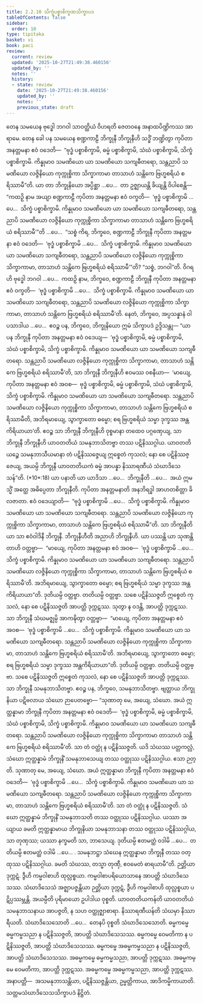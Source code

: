 ```yaml
---
title: 2.2.10 သိက္ခံပစ္စာစိက္ခဏသိက္ခာပဒ
tableOfContents: false
sidebar:
  order: 10
type: tipitaka
basket: vi
book: paci
review:
  current: review
  updated: '2025-10-27T21:49:38.460156'
  updated_by: ''
  notes: ''
  history:
  - state: review
    date: '2025-10-27T21:49:38.460156'
    updated_by: ''
    notes: ''
    previous_state: draft
---
```



<ReviewStatus review={frontmatter.review} showDetails={true} />

<HypothesisAnnotation frontmatter={frontmatter} />

<DynamicBreadcrumb />

<Division number="709" book="paci" e="ch" v="2" p="303">

<Paragraph number="2323" book="paci">
တေန သမယေန ဗုဒ္ဓေါ ဘဂဝါ သာဝတ္ထိယံ ဝိဟရတိ ဇေတဝနေ အနာထပိဏ္ဍိကဿ အာရာမေ. တေန ခေါ ပန သမယေန စဏ္ဍကာဠီ ဘိက္ခုနီ ဘိက္ခုနီဟိ သဒ္ဓိံ ဘဏ္ဍိတွာ ကုပိတာ အနတ္တမနာ ဧဝံ ဝဒေတိ—  “ဗုဒ္ဓံ ပစ္စာစိက္ခာမိ, ဓမ္မံ ပစ္စာစိက္ခာမိ, သံဃံ ပစ္စာစိက္ခာမိ, သိက္ခံ ပစ္စာစိက္ခာမိ. ကိန္နုမာဝ သမဏိယော ယာ သမဏိယော သကျဓီတရော, သန္တညာပိ သမဏိယော လဇ္ဇိနိယော ကုက္ကုစ္စိကာ သိက္ခာကာမာ တာသာဟံ သန္တိကေ ဗြဟ္မစရိယံ စရိဿာမီ”တိ.
</Paragraph>

<Paragraph number="2324" book="paci">
ယာ တာ ဘိက္ခုနိယော အပ္ပိစ္ဆာ …ပေ…  တာ ဥဇ္ဈာယန္တိ ခိယျန္တိ ဝိပါစေန္တိ—  “ကထဉှိ နာမ အယျာ စဏ္ဍကာဠီ ကုပိတာ အနတ္တမနာ ဧဝံ ဝက္ခတိ—  ‘ဗုဒ္ဓံ ပစ္စာစိက္ခာမိ …ပေ…  သိက္ခံ ပစ္စာစိက္ခာမိ. ကိန္နုမာဝ သမဏိယော ယာ သမဏိယော သကျဓီတရော, သန္တညာပိ သမဏိယော လဇ္ဇိနိယော ကုက္ကုစ္စိကာ သိက္ခာကာမာ တာသာဟံ သန္တိကေ ဗြဟ္မစရိယံ စရိဿာမီ’”တိ …ပေ…  “သစ္စံ ကိရ, ဘိက္ခဝေ, စဏ္ဍကာဠီ ဘိက္ခုနီ ကုပိတာ အနတ္တမနာ ဧဝံ ဝဒေတိ—  ‘ဗုဒ္ဓံ ပစ္စာစိက္ခာမိ …ပေ…  သိက္ခံ ပစ္စာစိက္ခာမိ. ကိန္နုမာဝ သမဏိယော ယာ သမဏိယော သကျဓီတရော, သန္တညာပိ သမဏိယော လဇ္ဇိနိယော ကုက္ကုစ္စိကာ သိက္ခာကာမာ, တာသာဟံ သန္တိကေ ဗြဟ္မစရိယံ စရိဿာမီ’”တိ? “သစ္စံ, ဘဂဝါ”တိ. ဝိဂရဟိ ဗုဒ္ဓေါ ဘဂဝါ …ပေ…  ကထဉှိ နာမ, ဘိက္ခဝေ, စဏ္ဍကာဠီ ဘိက္ခုနီ ကုပိတာ အနတ္တမနာ ဧဝံ ဝက္ခတိ—  ‘ဗုဒ္ဓံ ပစ္စာစိက္ခာမိ …ပေ…  သိက္ခံ ပစ္စာစိက္ခာမိ. ကိန္နုမာဝ သမဏိယော ယာ သမဏိယော သကျဓီတရော, သန္တညာပိ သမဏိယော လဇ္ဇိနိယော ကုက္ကုစ္စိကာ သိက္ခာကာမာ, တာသာဟံ သန္တိကေ ဗြဟ္မစရိယံ စရိဿာမီ’တိ. နေတံ, ဘိက္ခဝေ, အပ္ပသန္နာနံ ဝါ ပသာဒါယ …ပေ…  ဧဝဉ္စ ပန, ဘိက္ခဝေ, ဘိက္ခုနိယော ဣမံ သိက္ခာပဒံ ဥဒ္ဒိသန္တု—
</Paragraph>

</Division>
<Division number="710" book="paci" e="ch" v="2" p="304">

<Paragraph number="2325" book="paci">
<Emphasis>“ယာ ပန ဘိက္ခုနီ ကုပိတာ အနတ္တမနာ ဧဝံ ဝဒေယျ—  ‘ဗုဒ္ဓံ ပစ္စာစိက္ခာမိ, ဓမ္မံ ပစ္စာစိက္ခာမိ, သံဃံ ပစ္စာစိက္ခာမိ, သိက္ခံ ပစ္စာစိက္ခာမိ. ကိန္နုမာဝ သမဏိယော ယာ သမဏိယော သကျဓီတရော. သန္တညာပိ သမဏိယော လဇ္ဇိနိယော ကုက္ကုစ္စိကာ သိက္ခာကာမာ, တာသာဟံ သန္တိကေ ဗြဟ္မစရိယံ စရိဿာမီ’တိ, သာ ဘိက္ခုနီ ဘိက္ခုနီဟိ ဧဝမဿ ဝစနီယာ—  ‘မာယျေ, ကုပိတာ အနတ္တမနာ ဧဝံ အဝစ—  ဗုဒ္ဓံ ပစ္စာစိက္ခာမိ, ဓမ္မံ ပစ္စာစိက္ခာမိ, သံဃံ ပစ္စာစိက္ခာမိ, သိက္ခံ ပစ္စာစိက္ခာမိ. ကိန္နုမာဝ သမဏိယော ယာ သမဏိယော သကျဓီတရော. သန္တညာပိ သမဏိယော လဇ္ဇိနိယော ကုက္ကုစ္စိကာ သိက္ခာကာမာ, တာသာဟံ သန္တိကေ ဗြဟ္မစရိယံ စရိဿာမီတိ, အဘိရမာယျေ, သွာက္ခာတော ဓမ္မော; စရ ဗြဟ္မစရိယံ သမ္မာ ဒုက္ခဿ အန္တကိရိယာယာ’တိ. ဧဝဉ္စ သာ ဘိက္ခုနီ ဘိက္ခုနီဟိ ဝုစ္စမာနာ တထေဝ ပဂ္ဂဏှေယျ, သာ ဘိက္ခုနီ ဘိက္ခုနီဟိ ယာဝတတိယံ သမနုဘာသိတဗ္ဗာ တဿ ပဋိနိဿဂ္ဂါယ. ယာဝတတိယဉ္စေ သမနုဘာသီယမာနာ တံ ပဋိနိဿဇ္ဇေယျ ဣစ္စေတံ ကုသလံ; နော စေ ပဋိနိဿဇ္ဇေယျ, အယမ္ပိ ဘိက္ခုနီ ယာဝတတိယကံ ဓမ္မံ အာပန္နာ နိဿာရဏီယံ သံဃာဒိသေသန်”</Emphasis>တိ. (*10*:<Emphasis>18</Emphasis>)
</Paragraph>

</Division>
<Division number="711" book="paci" e="ch" v="2" p="304">

<Paragraph number="2326" book="paci">
<Emphasis>ယာ ပနာ</Emphasis>တိ ယာ ယာဒိသာ …ပေ…  <Emphasis>ဘိက္ခုနီ</Emphasis>တိ …ပေ…  အယံ ဣမသ္မိံ အတ္ထေ အဓိပ္ပေတာ ဘိက္ခုနီတိ.
</Paragraph>

<Paragraph number="2327" book="paci">
<Emphasis>ကုပိတာ အနတ္တမနာ</Emphasis>တိ အနဘိရဒ္ဓါ အာဟတစိတ္တာ ခိလဇာတာ.
</Paragraph>

<Paragraph number="2328" book="paci">
<Emphasis>ဧဝံ ဝဒေယျာ</Emphasis>တိ—  “ဗုဒ္ဓံ ပစ္စာစိက္ခာမိ …ပေ…  သိက္ခံ ပစ္စာစိက္ခာမိ. ကိန္နုမာဝ သမဏိယော ယာ သမဏိယော သကျဓီတရော. သန္တညာပိ သမဏိယော လဇ္ဇိနိယော ကုက္ကုစ္စိကာ သိက္ခာကာမာ, တာသာဟံ သန္တိကေ ဗြဟ္မစရိယံ စရိဿာမီ”တိ.
</Paragraph>

<Paragraph number="2329" book="paci">
<Emphasis>သာ ဘိက္ခုနီ</Emphasis>တိ ယာ သာ ဧဝံဝါဒိနီ ဘိက္ခုနီ. <Emphasis>ဘိက္ခုနီဟီ</Emphasis>တိ အညာဟိ ဘိက္ခုနီဟိ.
</Paragraph>

<Paragraph number="2330" book="paci">
ယာ ပဿန္တိ ယာ သုဏန္တိ တာဟိ ဝတ္တဗ္ဗာ—  “မာယျေ, ကုပိတာ အနတ္တမနာ ဧဝံ အဝစ—  ‘ဗုဒ္ဓံ ပစ္စာစိက္ခာမိ …ပေ…  သိက္ခံ ပစ္စာစိက္ခာမိ. ကိန္နုမာဝ သမဏိယော ယာ သမဏိယော သကျဓီတရော. သန္တညာပိ သမဏိယော လဇ္ဇိနိယော ကုက္ကုစ္စိကာ သိက္ခာကာမာ, တာသာဟံ သန္တိကေ ဗြဟ္မစရိယံ စရိဿာမီ’တိ. အဘိရမာယျေ, သွာက္ခာတော ဓမ္မော; စရ ဗြဟ္မစရိယံ သမ္မာ ဒုက္ခဿ အန္တကိရိယာယာ”တိ. ဒုတိယမ္ပိ ဝတ္တဗ္ဗာ. တတိယမ္ပိ ဝတ္တဗ္ဗာ. သစေ ပဋိနိဿဇ္ဇတိ ဣစ္စေတံ ကုသလံ, နော စေ ပဋိနိဿဇ္ဇတိ အာပတ္တိ ဒုက္ကဋဿ. သုတွာ န ဝဒန္တိ, အာပတ္တိ ဒုက္ကဋဿ. သာ ဘိက္ခုနီ သံဃမဇ္ဈမ္ပိ အာကဍ္ဎိတွာ ဝတ္တဗ္ဗာ—  “မာယျေ, ကုပိတာ အနတ္တမနာ ဧဝံ အဝစ—  ‘ဗုဒ္ဓံ ပစ္စာစိက္ခာမိ …ပေ…  သိက္ခံ ပစ္စာစိက္ခာမိ. ကိန္နုမာဝ သမဏိယော ယာ သမဏိယော သကျဓီတရော. သန္တညာပိ သမဏိယော လဇ္ဇိနိယော ကုက္ကုစ္စိကာ သိက္ခာကာမာ, တာသာဟံ သန္တိကေ ဗြဟ္မစရိယံ စရိဿာမီ’တိ. အဘိရမာယျေ, သွာက္ခာတော ဓမ္မော; စရ ဗြဟ္မစရိယံ သမ္မာ ဒုက္ခဿ အန္တကိရိယာယာ”တိ. ဒုတိယမ္ပိ ဝတ္တဗ္ဗာ. တတိယမ္ပိ ဝတ္တဗ္ဗာ. သစေ ပဋိနိဿဇ္ဇတိ ဣစ္စေတံ ကုသလံ, နော စေ ပဋိနိဿဇ္ဇတိ အာပတ္တိ ဒုက္ကဋဿ. သာ ဘိက္ခုနီ သမနုဘာသိတဗ္ဗာ. ဧဝဉ္စ ပန, ဘိက္ခဝေ, သမနုဘာသိတဗ္ဗာ. ဗျတ္တာယ ဘိက္ခုနိယာ ပဋိဗလာယ သံဃော ဉာပေတဗ္ဗော—
</Paragraph>

</Division>
<Division number="712" book="paci" e="ch" v="2" p="305">

<Paragraph number="2331" book="paci">
“သုဏာတု မေ, အယျေ, သံဃော. အယံ ဣတ္ထန္နာမာ ဘိက္ခုနီ ကုပိတာ အနတ္တမနာ ဧဝံ ဝဒေတိ—  ‘ဗုဒ္ဓံ ပစ္စာစိက္ခာမိ, ဓမ္မံ ပစ္စာစိက္ခာမိ, သံဃံ ပစ္စာစိက္ခာမိ, သိက္ခံ ပစ္စာစိက္ခာမိ. ကိန္နုမာဝ သမဏိယော ယာ သမဏိယော သကျဓီတရော. သန္တညာပိ သမဏိယော လဇ္ဇိနိယော ကုက္ကုစ္စိကာ သိက္ခာကာမာ တာသာဟံ သန္တိကေ ဗြဟ္မစရိယံ စရိဿာမီ’တိ. သာ တံ ဝတ္ထုံ န ပဋိနိဿဇ္ဇတိ. ယဒိ သံဃဿ ပတ္တကလ္လံ, သံဃော ဣတ္ထန္နာမံ ဘိက္ခုနိံ သမနုဘာသေယျ တဿ ဝတ္ထုဿ ပဋိနိဿဂ္ဂါယ. ဧသာ ဉတ္တိ.
</Paragraph>

<Paragraph number="2332" book="paci">
သုဏာတု မေ, အယျေ, သံဃော. အယံ ဣတ္ထန္နာမာ ဘိက္ခုနီ ကုပိတာ အနတ္တမနာ ဧဝံ ဝဒေတိ—  ‘ဗုဒ္ဓံ ပစ္စာစိက္ခာမိ …ပေ…  သိက္ခံ ပစ္စာစိက္ခာမိ. ကိန္နုမာဝ သမဏိယော ယာ သမဏိယော သကျဓီတရော. သန္တညာပိ သမဏိယော လဇ္ဇိနိယော ကုက္ကုစ္စိကာ သိက္ခာကာမာ, တာသာဟံ သန္တိကေ ဗြဟ္မစရိယံ စရိဿာမီ’တိ. သာ တံ ဝတ္ထုံ န ပဋိနိဿဇ္ဇတိ. သံဃော ဣတ္ထန္နာမံ ဘိက္ခုနိံ သမနုဘာသတိ တဿ ဝတ္ထုဿ ပဋိနိဿဂ္ဂါယ. ယဿာ အယျာယ ခမတိ ဣတ္ထန္နာမာယ ဘိက္ခုနိယာ သမနုဘာသနာ တဿ ဝတ္ထုဿ ပဋိနိဿဂ္ဂါယ, သာ တုဏှဿ; ယဿာ နက္ခမတိ သာ, ဘာသေယျ.
</Paragraph>

<Paragraph number="2333" book="paci">
ဒုတိယမ္ပိ ဧတမတ္ထံ ဝဒါမိ …ပေ…  တတိယမ္ပိ ဧတမတ္ထံ ဝဒါမိ …ပေ… .
</Paragraph>

<Paragraph number="2334" book="paci">
သမနုဘဋ္ဌာ သံဃေန ဣတ္ထန္နာမာ ဘိက္ခုနီ တဿ ဝတ္ထုဿ ပဋိနိဿဂ္ဂါယ. ခမတိ သံဃဿ, တသ္မာ တုဏှီ, ဧဝမေတံ ဓာရယာမီ”တိ.
</Paragraph>

<Paragraph number="2335" book="paci">
ဉတ္တိယာ ဒုက္ကဋံ. ဒွီဟိ ကမ္မဝါစာဟိ ထုလ္လစ္စယာ. ကမ္မဝါစာပရိယောသာနေ အာပတ္တိ သံဃာဒိသေသဿ. သံဃာဒိသေသံ အဇ္ဈာပဇ္ဇန္တိယာ ဉတ္တိယာ ဒုက္ကဋံ, ဒွီဟိ ကမ္မဝါစာဟိ ထုလ္လစ္စယာ ပဋိပ္ပဿမ္ဘန္တိ.
</Paragraph>

<Paragraph number="2336" book="paci">
<Emphasis>အယမ္ပီ</Emphasis>တိ ပုရိမာယော ဥပါဒါယ ဝုစ္စတိ.
</Paragraph>

<Paragraph number="2337" book="paci">
<Emphasis>ယာဝတတိယကန်</Emphasis>တိ ယာဝတတိယံ သမနုဘာသနာယ အာပဇ္ဇတိ, န သဟ ဝတ္ထုဇ္ဈာစာရာ.
</Paragraph>

<Paragraph number="2338" book="paci">
<Emphasis>နိဿာရဏီယန်</Emphasis>တိ သံဃမှာ နိဿာရီယတိ.
</Paragraph>

<Paragraph number="2339" book="paci">
<Emphasis>သံဃာဒိသေသော</Emphasis>တိ …ပေ…  တေနပိ ဝုစ္စတိ သံဃာဒိသေသောတိ.
</Paragraph>

</Division>
<Division number="713" book="paci" e="ch" v="2" p="306">

<Paragraph number="2340" book="paci">
ဓမ္မကမ္မေ ဓမ္မကမ္မသညာ န ပဋိနိဿဇ္ဇတိ, အာပတ္တိ သံဃာဒိသေသဿ. ဓမ္မကမ္မေ ဝေမတိကာ န ပဋိနိဿဇ္ဇတိ, အာပတ္တိ သံဃာဒိသေသဿ. ဓမ္မကမ္မေ အဓမ္မကမ္မသညာ န ပဋိနိဿဇ္ဇတိ, အာပတ္တိ သံဃာဒိသေသဿ.
</Paragraph>

<Paragraph number="2341" book="paci">
အဓမ္မကမ္မေ ဓမ္မကမ္မသညာ, အာပတ္တိ ဒုက္ကဋဿ. အဓမ္မကမ္မေ ဝေမတိကာ, အာပတ္တိ ဒုက္ကဋဿ. အဓမ္မကမ္မေ အဓမ္မကမ္မသညာ, အာပတ္တိ ဒုက္ကဋဿ.
</Paragraph>

</Division>
<Division number="714" book="paci" e="ch" v="2" p="306">

<Paragraph number="2342" book="paci">
အနာပတ္တိ—  အသမနုဘာသန္တိယာ, ပဋိနိဿဇ္ဇန္တိယာ, ဥမ္မတ္တိကာယ, အာဒိကမ္မိကာယာတိ.

</Paragraph>
</Division>

<Paragraph number="2343" type="center" book="paci">
သတ္တမသံဃာဒိသေသသိက္ခာပဒံ နိဋ္ဌိတံ.
</Paragraph>